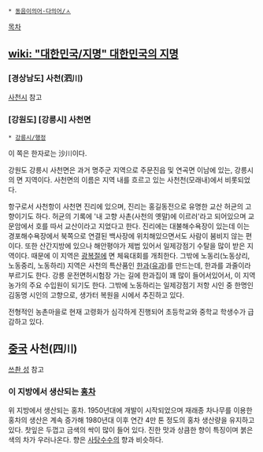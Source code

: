  * [[동음이의어·다의어/ㅅ]]

[[목차]]
== [[wiki: "대한민국/지명" 대한민국의 지명]] ==
=== [경상남도] 사천(泗川) ===
[[사천시]] 참고

=== [강원도] [강릉시] 사천면 ===
 * [[강릉시/행정]]

이 쪽은 한자로는 沙川이다.

강원도 강릉시 사천면은 과거 명주군 지역으로 주문진읍 및 연곡면 이남에 있는, 강릉시의 면 지역이다. 사천면의 이름은 지역 내를 흐르고 있는 사천천(모래내)에서 비롯되었다.

항구로서 사천항이 사천면 진리에 있으며, 진리는 홍길동전으로 유명한 교산 허균의 고향이기도 하다. 허균의 기록에 '내 고향 사촌(사천의 옛말)에 이르러'라고 되어있으며 교문암에서 호를 따서 교산이라고 지었다고 한다. 진리에는 대불해수욕장이 있는데 이는 경포해수욕장에서 북쪽으로 연결된 백사장에 위치해있으면서도 사람이 붐비지 않는 편이다. 또한 산간지방에 있으나 해안평야가 제법 있어서 일제강점기 수탈을 많이 받은 지역이다. 때문에 이 지역은 [[광복절]]에 면 체육대회를 개최한다. 그밖에 노동리(노동상리, 노동중리, 노동하리) 지역은 사천의 특산품인 [[한과]]([[유과]])를 만드는데, 한과를 과줄이라 부르기도 한다. 강릉 운전면허시험장 가는 길에 한과집이 꽤 많이 들어서있어서, 이 지역 농가의 주요 수입원이 되기도 한다. 그밖에 노동하리는 일제강점기 저항 시인 중 한명인 김동명 시인의 고향으로, 생가터 복원을 시에서 추진하고 있다.

전형적인 농촌마을로 현재 고령화가 심각하게 진행되어 초등학교와 중학교 학생수가 급감하고 있다.

== [[중국]] 사천(四川) ==
[[쓰촨 성]] 참고

=== 이 지방에서 생산되는 [[홍차]] === 
위 지방에서 생산되는 홍차. 1950년대에 개발이 시작되었으며 재래종 차나무를 이용한 홍차의 생산은 계속 증가해 1980년대 이후 연간 4만 톤 정도의 홍차 생산량을 유지하고 있다. 찻잎은 두껍고 금색의 싹이 많이 들어 있다. 진한 맛과 상큼한 향이 특징이며 붉은색의 차가 우러나온다. 향은 [[사탕수수]]의 향과 비슷하다.

